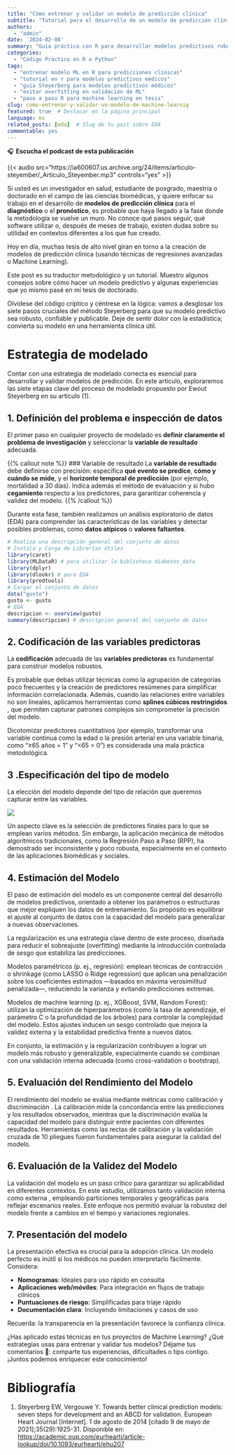 ```yaml
---
title: "Cómo entrenar y validar un modelo de predicción clínica"
subtitle: "Tutorial para el desarrollo de un modelo de predicción clínica con ejemplos en R" 
authors: 
  - "admin"
date: '2024-02-08'
summary: "Guía práctica con R para desarrollar modelos predictivos robustos en entornos clínicos"
categories: 
  - "Código Práctico en R o Python"
tags:
  - "entrenar modelo ML en R para predicciones clínicas"
  - "tutorial en r para modelos predictivos médicos"
  - "guía Steyerberg para modelos predictivos médicos"
  - "evitar overfitting en validación de ML"
  - "paso a paso R para machine learning en tesis"
slug: como-entrenar-y-validar-un-modelo-de-machine-learnig
featured: true  # Destacar en la página principal
language: es
related_posts: [eda]  # Slug de tu post sobre EDA
commentable: yes
---
```


🎧 **Escucha el podcast de esta publicación**

{{< audio src="https://ia600607.us.archive.org/24/items/articulo-steyember/_Articulo_Steyember.mp3" controls="yes" >}}

Si usted es un investigador en salud, estudiante de posgrado, maestría o doctorado en el campo de las ciencias biomédicas, y quiere enfocar su trabajo en el desarrollo de **modelos de predicción clínica** para el **diagnóstico** o el **pronóstico**, es probable que haya llegado a la fase donde la metodología se vuelve un muro. No conoce qué pasos seguir, qué software utilizar o, después de meses de trabajo, existen dudas sobre su utilidad en contextos diferentes a los que fue creado.

Hoy en día, muchas tesis de alto nivel giran en torno a la creación de modelos de predicción clínica (usando técnicas de regresiones avanzadas  o Machine Learning).

Este post es su traductor metodológico y un tutorial. Muestro algunos consejos sobre cómo hacer un modelo predictivo y algunas experiencias que yo mismo pasé en mi tesis de doctorado.

Olvídese del código críptico y céntrese en la lógica: vamos a desglosar los siete pasos cruciales del método Steyerberg para que su modelo predictivo sea robusto, confiable y publicable. Deje de sentir dolor con la estadística; convierta su modelo en una herramienta clínica útil.

# Estrategia de modelado

Contar con una estrategia de modelado correcta es esencial para desarrollar y validar modelos de predicción. En este artículo, exploraremos las siete etapas clave del proceso de modelado propuesto por Ewout Steyerberg en su artículo (1).

## 1. Definición del problema e inspección de datos {#sec-1}

El primer paso en cualquier proyecto de modelado es **definir claramente el problema de investigación** y seleccionar la **variable de resultado** adecuada.

{{% callout note %}}
### Variable de resultado
La **variable de resultado** debe definirse con precisión: especifica **qué evento se predice**, **cómo y cuándo se mide**, y el **horizonte temporal de predicción** (por ejemplo, mortalidad a 30 días). Indica además el método de evaluación y si hubo **cegamiento** respecto a los predictores, para garantizar coherencia y validez del modelo.
{{% /callout %}}

Durante esta fase, también realizamos un análisis exploratorio de datos (EDA) para comprender las características de las variables y detectar posibles problemas, como **datos atípicos** o **valores faltantes**.


```r
# Realiza una descripción general del conjunto de datos
# Instala y Carga de Librerías útiles 
library(caret)
library(MLDataR) # para utilizar la biblioteca diabetes_data
library(dplyr)
library(dlookr) # para EDA
library(predtools)
# Cargar el conjunto de datos
data("gusto")
gusto <- gusto
# EDA
descripcion <- overview(gusto)
summary(descripcion) # descripción general del conjunto de datos
```

<!-- Para conocer más detalles sobre el proceso de ¨Exploratory Data Analysis (EDA)¨ [ver la publicación dedicada a este tema](es/post/2025-02-11-eda/_index.Rmd) -->

## 2. Codificación de las variables predictoras {#sec-2}

La **codificación** adecuada de las **variables predictoras** es fundamental para construir modelos robustos.

Es probable que debas utilizar técnicas como la agrupación de categorías poco frecuentes y la creación de predictores resúmenes para simplificar información correlacionada. Además, cuando las relaciones entre variables no son lineales, aplicamos herramientas como **splines cúbicos restringidos** , que permiten capturar patrones complejos sin comprometer la precisión del modelo.

Dicotomizar predictores cuantitativos (por ejemplo, transformar una variable continua como la edad o la presión arterial en una variable binaria, como “≥65 años = 1” y “\<65 = 0”) es considerada una mala práctica metodológica.

## 3 .Especificación del tipo de modelo {#sec-3}

La elección del modelo depende del tipo de relación que queremos capturar entre las variables.

![](modelos_elecion.png)


Un aspecto clave es la selección de predictores finales para lo que se emplean varios métodos. Sin embargo, la aplicación mecánica de métodos algorítmicos tradicionales, como la Regresión Paso a Paso (RPP), ha demostrado ser inconsistente y poco robusta, especialmente en el contexto de las aplicaciones biomédicas y sociales.


## 4. Estimación del Modelo {#sec-4}

El paso de estimación del modelo es un componente central del desarrollo de modelos predictivos, orientado a obtener los parámetros o estructuras que mejor expliquen los datos de entrenamiento. Su propósito es equilibrar el ajuste al conjunto de datos con la capacidad del modelo para generalizar a nuevas observaciones.

La regularización es una estrategia clave dentro de este proceso, diseñada para reducir el sobreajuste (overfitting) mediante la introducción controlada de sesgo que estabiliza las predicciones.

Modelos paramétricos (p. ej., regresión): emplean técnicas de contracción o shrinkage (como LASSO o Ridge regression) que aplican una penalización sobre los coeficientes estimados —basados en máxima verosimilitud penalizada—, reduciendo la varianza y evitando predicciones extremas.

Modelos de machine learning (p. ej., XGBoost, SVM, Random Forest): utilizan la optimización de hiperparámetros (como la tasa de aprendizaje, el parámetro C o la profundidad de los árboles) para controlar la complejidad del modelo. Estos ajustes inducen un sesgo controlado que mejora la validez externa y la estabilidad predictiva frente a nuevos datos.

En conjunto, la estimación y la regularización contribuyen a lograr un modelo más robusto y generalizable, especialmente cuando se combinan con una validación interna adecuada (como cross-validation o bootstrap).


## 5. Evaluación del Rendimiento del Modelo {#sec-5}

El rendimiento del modelo se evalúa mediante métricas como calibración y discriminación . La calibración mide la concordancia entre las predicciones y los resultados observados, mientras que la discriminación evalúa la capacidad del modelo para distinguir entre pacientes con diferentes resultados. Herramientas como las rectas de calibración y la validación cruzada de 10 pliegues fueron fundamentales para asegurar la calidad del modelo.

## 6. Evaluación de la Validez del Modelo {#sec-6}

La validación del modelo es un paso crítico para garantizar su aplicabilidad en diferentes contextos. En este estudio, utilizamos tanto validación interna como externa , empleando particiones temporales y geográficas para reflejar escenarios reales. Este enfoque nos permitió evaluar la robustez del modelo frente a cambios en el tiempo y variaciones regionales.

## 7. Presentación del modelo {#sec-7}

La presentación efectiva es crucial para la adopción clínica. Un modelo perfecto es inútil si los médicos no pueden interpretarlo fácilmente. Considera:

- **Nomogramas**: Ideales para uso rápido en consulta
- **Aplicaciones web/móviles**: Para integración en flujos de trabajo clínicos
- **Puntuaciones de riesgo**: Simplificadas para triaje rápido
- **Documentación clara**: Incluyendo limitaciones y casos de uso

Recuerda: la transparencia en la presentación favorece la confianza clínica.


¿Has aplicado estas técnicas en tus proyectos de Machine Learning? ¿Qué estrategias usas para entrenar y validar tus modelos? Déjame tus comentarios 💬: comparte tus experiencias, dificultades o tips contigo. ¡Juntos podemos enriquecer este conocimiento!

# Bibliografía

1.  Steyerberg EW, Vergouwe Y. Towards better clinical prediction models: seven steps for development and an ABCD for validation. European Heart Journal [Internet]. 1 de agosto de 2014 [citado 9 de mayo de 2021];35(29):1925-31. Disponible en: <https://academic.oup.com/eurheartj/article-lookup/doi/10.1093/eurheartj/ehu207>


